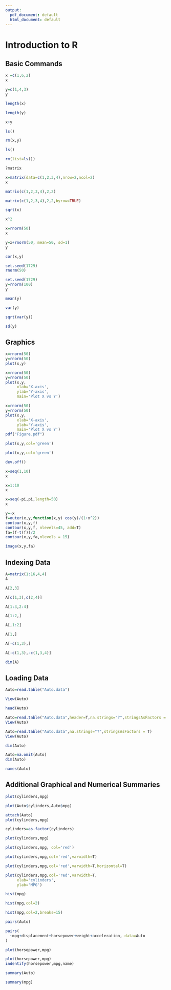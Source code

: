 ---
output:
  pdf_document: default
  html_document: default
---

# Introduction to R

## Basic Commands

```{r}
x =c(1,6,2)
x
```

```{r}
y=c(1,4,3)
y
```

```{r}
length(x)
```

```{r}
length(y)
```

```{r}
x+y
```

```{r}
ls()
```

```{r}
rm(x,y)
```

```{r}
ls()
```

```{r}
rm(list=ls())
```

```{r}
?matrix
```

```{r}
x=matrix(data=c(1,2,3,4),nrow=2,ncol=2)
x
```

```{r}
matrix(c(1,2,3,4),2,2)
```

```{r}
matrix(c(1,2,3,4),2,2,byrow=TRUE)
```

```{r}
sqrt(x)
```

```{r}
x^2
```

```{r}
x=rnorm(50)
x
```

```{r}
y=x+rnorm(50, mean=50, sd=1)
y
```

```{r}
cor(x,y)
```

```{r}
set.seed(1729)
rnorm(50)
```

```{r}
set.seed(1729)
y=rnorm(100)
y
```

```{r}
mean(y)
```

```{r}
var(y)
```

```{r}
sqrt(var(y))
```

```{r}
sd(y)
```

## Graphics

```{r}
x=rnorm(50)
y=rnorm(50)
plot(x,y)
```

```{r}
x=rnorm(50)
y=rnorm(50)
plot(x,y,
     xlab='X-axis',
     ylab='Y-axis',
     main='Plot X vs Y')
```

```{r}
x=rnorm(50)
y=rnorm(50)
plot(x,y,
     xlab='X-axis',
     ylab='Y-axis',
     main='Plot X vs Y')
pdf("Figure.pdf")
```

```{r}
plot(x,y,col='green')
```

```{r}
plot(x,y,col='green')

dev.off()
```

```{r}
x=seq(1,10)
x
```

```{r}
x=1:10
x
```

```{r}
x=seq(-pi,pi,length=50)
x
```

```{r}
y=-x
f=outer(x,y,function(x,y) cos(y)/(1+x^2))
contour(x,y,f)
contour(x,y,f, nlevels=45, add=T)
fa=(f-t(f))/2
contour(x,y,fa,nlevels = 15)
```

```{r}
image(x,y,fa)
```

## Indexing Data

```{r}
A=matrix(1:16,4,4)
A
```

```{r}
A[2,3]
```

```{r}
A[c(1,3),c(2,4)]
```

```{r}
A[1:3,2:4]
```

```{r}
A[1:2,]
```

```{r}
A[,1:2]
```

```{r}
A[1,]
```

```{r}
A[-c(1,3),]
```

```{r}
A[-c(1,3),-c(1,3,4)]
```

```{r}
dim(A)
```

## Loading Data

```{r}
Auto=read.table("Auto.data")
```

```{r}
View(Auto)
```

```{r}
head(Auto)
```

```{r}
Auto=read.table("Auto.data",header=T,na.strings="?",stringsAsFactors = T)
View(Auto)
```

```{r}
Auto=read.table("Auto.data",na.strings="?",stringsAsFactors = T)
View(Auto)
```

```{r}
dim(Auto)
```

```{r}
Auto=na.omit(Auto)
dim(Auto)
```

```{r}
names(Auto)
```

## Additional Graphical and Numerical Summaries

```{r}
plot(cylinders,mpg)
```

```{r}
plot(Auto$cylinders,Auto$mpg)
```

```{r}
attach(Auto)
plot(cylinders,mpg)
```

```{r}
cylinders=as.factor(cylinders)
```

```{r}
plot(cylinders,mpg)
```

```{r}
plot(cylinders,mpg, col='red')
```

```{r}
plot(cylinders,mpg,col='red',varwidth=T)
```

```{r}
plot(cylinders,mpg,col='red',varwidth=T,horizontal=T)
```

```{r}
plot(cylinders,mpg,col='red',varwidth=T,
     xlab='cylinders',
     ylab='MPG')

```

```{r}
hist(mpg)
```

```{r}
hist(mpg,col=2)
```

```{r}
hist(mpg,col=2,breaks=15)
```

```{r}
pairs(Auto)
```

```{r}
pairs(
  ~mpg+displacement+horsepower+weight+acceleration, data=Auto
)
```

```{r}
plot(horsepower,mpg)
```

```{r}
plot(horsepower,mpg)
indentify(horsepower,mpg,name)
```

```{r}
summary(Auto)
```

```{r}
summary(mpg)
```
